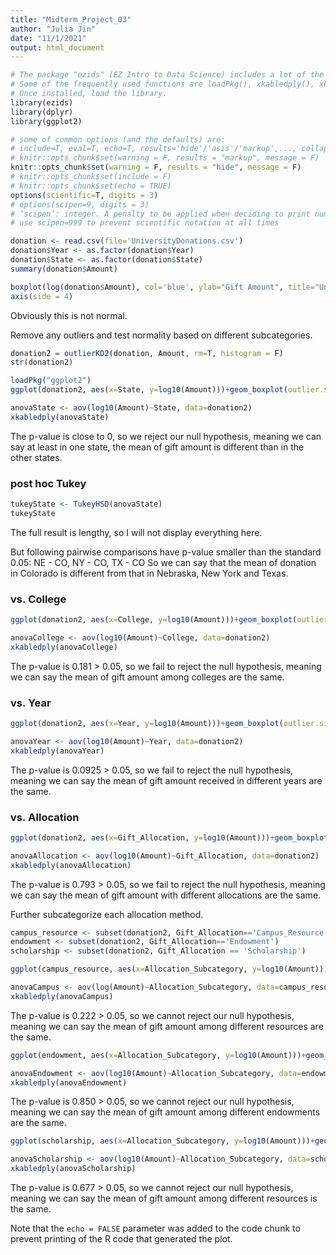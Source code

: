 ```yaml
---
title: "Midterm_Project_03"
author: "Julia Jin"
date: "11/1/2021"
output: html_document
---
```


```r
# The package "ezids" (EZ Intro to Data Science) includes a lot of the helper functions we developed for the course. 
# Some of the frequently used functions are loadPkg(), xkabledply(), xkablesummary(), uzscale(), etc.
# Once installed, load the library.
library(ezids)
library(dplyr)
library(ggplot2)
```


```r
# some of common options (and the defaults) are: 
# include=T, eval=T, echo=T, results='hide'/'asis'/'markup',..., collapse=F, warning=T, message=T, error=T, cache=T, fig.width=6, fig.height=4, fig.dim=c(6,4) #inches, fig.align='left'/'center','right', 
# knitr::opts_chunk$set(warning = F, results = "markup", message = F)
knitr::opts_chunk$set(warning = F, results = "hide", message = F)
# knitr::opts_chunk$set(include = F)
# knitr::opts_chunk$set(echo = TRUE)
options(scientific=T, digits = 3) 
# options(scipen=9, digits = 3) 
# ‘scipen’: integer. A penalty to be applied when deciding to print numeric values in fixed or exponential notation.  Positive values bias towards fixed and negative towards scientific notation: fixed notation will be preferred unless it is more than ‘scipen’ digits wider.
# use scipen=999 to prevent scientific notation at all times
```


```r
donation <- read.csv(file='UniversityDonations.csv')
donation$Year <- as.factor(donation$Year)
donation$State <- as.factor(donation$State)
summary(donation$Amount)
```

```r
boxplot(log(donation$Amount), col='blue', ylab="Gift Amount", title="University Donations")
axis(side = 4)
```
Obviously this is not normal.

Remove any outliers and test normality based on different subcategories.
```r
donation2 = outlierKD2(donation, Amount, rm=T, histogram = F)
str(donation2)
```

```r
loadPkg("ggplot2")
ggplot(donation2, aes(x=State, y=log10(Amount)))+geom_boxplot(outlier.size = 2)+labs(title = 'Gift amount vs. State', x='State', y='Amount (log10)')
```
```r
anovaState <- aov(log10(Amount)~State, data=donation2)
xkabledply(anovaState)
```
The p-value is close to 0, so we reject our null hypothesis, meaning we can say at least in one state, the mean of gift amount is different than in the other states.

### post hoc Tukey
```r
tukeyState <- TukeyHSD(anovaState)
tukeyState
```

The full result is lengthy, so I will not display everything here. 

But following pairwise comparisons have p-value smaller than the standard 0.05:
NE - CO, NY - CO, TX - CO
So we can say that the mean of donation in Colorado is different from that in Nebraska, New York and Texas.


### vs. College

```r
ggplot(donation2, aes(x=College, y=log10(Amount)))+geom_boxplot(outlier.size = 2)+labs(title = 'Gift amount vs. College', x='College', y='Amount (log10)')
```

```r
anovaCollege <- aov(log10(Amount)~College, data=donation2)
xkabledply(anovaCollege)
```
The p-value is 0.181 > 0.05, so we fail to reject the null hypothesis, meaning we can say the mean of gift amount among colleges are the same.

### vs. Year

```r
ggplot(donation2, aes(x=Year, y=log10(Amount)))+geom_boxplot(outlier.size = 2)+labs(title = 'Gift amount vs. Year', x='Year', y='Amount (log10)')
```

```r
anovaYear <- aov(log10(Amount)~Year, data=donation2)
xkabledply(anovaYear)
```
The p-value is 0.0925 > 0.05, so we fail to reject the null hypothesis, meaning we can say the mean of gift amount received in different years are the same.

### vs. Allocation

```r
ggplot(donation2, aes(x=Gift_Allocation, y=log10(Amount)))+geom_boxplot(outlier.size = 2)+labs(title = 'Gift amount vs. Allocation', x='Allocation', y='Amount (log10)')
```

```r
anovaAllocation <- aov(log10(Amount)~Gift_Allocation, data=donation2)
xkabledply(anovaAllocation)
```
The p-value is 0.793 > 0.05, so we fail to reject the null hypothesis, meaning we can say the mean of gift amount with different allocations are the same.

Further subcategorize each allocation method.
```r
campus_resource <- subset(donation2, Gift_Allocation=='Campus_Resource')
endowment <- subset(donation2, Gift_Allocation=='Endowment')
scholarship <- subset(donation2, Gift_Allocation == 'Scholarship')
```

```r
ggplot(campus_resource, aes(x=Allocation_Subcategory, y=log10(Amount)))+geom_boxplot(outlier.size = 2)+labs(title = 'Gift amount vs. Campus Resources', x='Resource', y='Amount (log10)')
```

```r
anovaCampus <- aov(log(Amount)~Allocation_Subcategory, data=campus_resource)
xkabledply(anovaCampus)
```
The p-value is 0.222 > 0.05, so we cannot reject our null hypothesis, meaning we can say the mean of gift amount among different resources are the same.

```r
ggplot(endowment, aes(x=Allocation_Subcategory, y=log10(Amount)))+geom_boxplot(outlier.size = 2)+labs(title = 'Gift amount vs. Endowment', x='Endowment', y='Amount (log10)')
```

```r
anovaEndowment <- aov(log10(Amount)~Allocation_Subcategory, data=endowment)
xkabledply(anovaEndowment)
```
The p-value is 0.850 > 0.05, so we cannot reject our null hypothesis, meaning we can say the mean of gift amount among different endowments are the same.

```r
ggplot(scholarship, aes(x=Allocation_Subcategory, y=log10(Amount)))+geom_boxplot(outlier.size = 2)+labs(title = 'Gift amount vs. Scholarship', x='Scholarship', y='Amount (log10)')
```

```r
anovaScholarship <- aov(log10(Amount)~Allocation_Subcategory, data=scholarship)
xkabledply(anovaScholarship)
```
The p-value is 0.677 > 0.05, so we cannot reject our null hypothesis, meaning we can say the mean of gift amount among different resources is the same.

Note that the `echo = FALSE` parameter was added to the code chunk to prevent printing of the R code that generated the plot.

